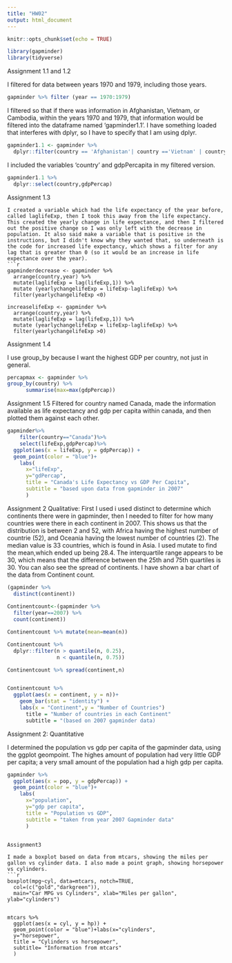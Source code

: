 ```yaml
---
title: "HW02"
output: html_document
---
```


```r
knitr::opts_chunk$set(echo = TRUE)
```
```r
library(gapminder)
library(tidyverse)
```
Assignment 1.1 and 1.2

I filtered for data between years 1970 and 1979, including those years.
```r
gapminder %>% filter (year == 1970:1979)
```

I filtered so that if there was information in Afghanistan, Vietnam, or Cambodia, within the years 1970 and 1979, that information would be filtered into the dataframe named 'gapminder1.1'. I have something loaded that interferes with dplyr, so I have to specify that I am using dplyr. 
 
```r
gapminder1.1 <- gapminder %>% 
  dplyr::filter(country == 'Afghanistan'| country =='Vietnam' | country == 'Cambodia' && year == 1970:1979)
```
I included the variables 'country' and gdpPercapita in my filtered version.
```r
gapminder1.1 %>%
  dplyr::select(country,gdpPercap)
```
Assignment 1.3
```
I created a variable which had the life expectancy of the year before, called laglifeExp, then I took this away from the life expectancy. This created the yearly change in life expectance, and then I filtered out the positive change so I was only left with the decrease in population. It also said make a variable that is positive in the instructions, but I didn't know why they wanted that, so underneath is the code for increased life expectancy, which shows a filter for any lag that is greater than 0 (so it would be an increase in life expectance over the year).
```r
gapminderdecrease <- gapminder %>%
  arrange(country,year) %>%
  mutate(laglifeExp = lag(lifeExp,1)) %>%
  mutate (yearlychangelifeExp = lifeExp-laglifeExp) %>%
  filter(yearlychangelifeExp <0) 

increaselifeExp <- gapminder %>%
  arrange(country,year) %>%
  mutate(laglifeExp = lag(lifeExp,1)) %>%
  mutate (yearlychangelifeExp = lifeExp-laglifeExp) %>%
  filter(yearlychangelifeExp >0)
```

Assignment 1.4

I use group_by because I want the highest GDP per country, not just in general.
```r
percapmax <- gapminder %>%  
group_by(country) %>% 
      summarise(max=max(gdpPercap))
```

Assignment 1.5
Filtered for country named Canada, made the information available as life expectancy and gdp per capita within canada, and then plotted them against each other.

```r
gapminder%>% 
    filter(country=="Canada")%>% 
    select(lifeExp,gdpPercap)%>% 
  ggplot(aes(x = lifeExp, y = gdpPercap)) + 
  geom_point(color = "blue")+
    labs(
      x="lifeExp",
      y="gdPercap",
      title = "Canada's Life Expectancy vs GDP Per Capita",
      subtitle = "based upon data from gapminder in 2007"
      )
```


Assignment 2
Qualitative:
First I used i used distinct to determine which continents there were in gapminder, then I needed to filter for how many countries were there in each continent in 2007. This shows us that the distribution is between 2 and 52, with Africa having the highest number of countrie (52), and Oceania having the lowest number of countries (2). The median value is 33 countries, which is found in Asia. I used mutate to find the mean,which ended up being 28.4. The interquartile range appears to be 30, which means that the difference between the 25th and 75th quartiles is 30. You can also see the spread of continents. I have shown a bar chart of the data from Continent count.
```r
(gapminder %>%
  distinct(continent))
 
Continentcount<-(gapminder %>% 
  filter(year==2007) %>%
  count(continent)) 

Continentcount %>% mutate(mean=mean(n))

Continentcount %>% 
  dplyr::filter(n > quantile(n, 0.25), 
                n < quantile(n, 0.75))

Continentcount %>% spread(continent,n)


Continentcount %>% 
  ggplot(aes(x = continent, y = n))+
    geom_bar(stat = "identity") +
    labs(x = "Continent",y = "Number of Countries")
      title = "Number of countries in each Continent"
      subtitle = "(based on 2007 gapminder data)


```
Assignment 2: Quantitative 

I determined the population vs gdp per capita of the gapminder data, using the ggplot geompoint. The highes amount of population had very little GDP per capita; a very small amount of the population had a high gdp per capita.


```r
gapminder %>% 
  ggplot(aes(x = pop, y = gdpPercap)) + 
  geom_point(color = "blue")+
    labs(
      x="population",
      y="gdp per capita",
      title = "Population vs GDP",
      subtitle = "taken from year 2007 Gapminder data"
      )
```


```

Assignment3

I made a boxplot based on data from mtcars, showing the miles per gallon vs cylinder data. I also made a point graph, showing horsepower vs cylinders.
```r
boxplot(mpg~cyl, data=mtcars, notch=TRUE,
  col=(c("gold","darkgreen")),
  main="Car MPG vs Cylinders", xlab="Miles per gallon", ylab="cylinders")


mtcars %>% 
  ggplot(aes(x = cyl, y = hp)) + 
  geom_point(color = "blue")+labs(x="cylinders",
  y="horsepower",
  title = "Cylinders vs horsepower",
  subtitle= "Information from mtcars"
  )

```
